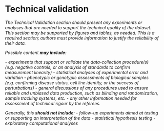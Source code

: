 # Technical validation

_The Technical Validation section should present any experiments or analyses that are needed to support the technical quality of the dataset. This section may be supported by figures and tables, as needed. This is a required section; authors must provide information to justify the reliability of their data._

_Possible content **may include**:_

_-	experiments that support or validate the data-collection procedure(s) (e.g. negative controls, or an analysis of standards to confirm measurement linearity)
-	statistical analyses of experimental error and variation
-	phenotypic or genotypic assessments of biological samples (e.g. confirming disease status, cell line identity, or the success of perturbations)
-	general discussions of any procedures used to ensure reliable and unbiased data production, such as blinding and randomization, sample tracking systems, etc. 
-	any other information needed for assessment of technical rigour by the referees._

_Generally, this **should not include**:_
_-	follow-up experiments aimed at testing or supporting an interpretation of the data
-	statistical hypothesis testing 
-	exploratory computational analyses_

